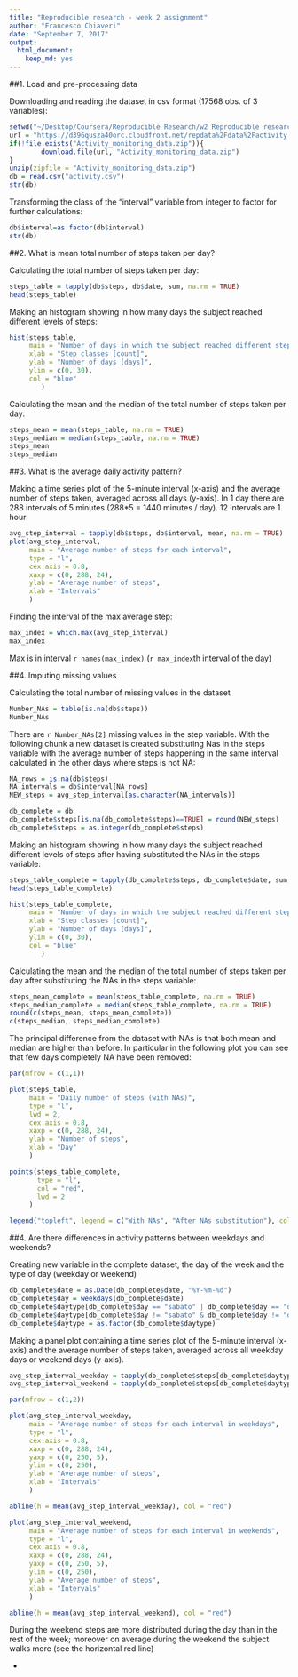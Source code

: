 ```yaml
---
title: "Reproducible research - week 2 assignment"
author: "Francesco Chiaveri"
date: "September 7, 2017"
output: 
  html_document: 
    keep_md: yes
---
```



##1. Load and pre-processing data

Downloading and reading the dataset in csv format (17568 obs. of 3 variables):

```r
setwd("~/Desktop/Coursera/Reproducible Research/w2 Reproducible research_peer-graded assignment")
url = "https://d396qusza40orc.cloudfront.net/repdata%2Fdata%2Factivity.zip"
if(!file.exists("Activity_monitoring_data.zip")){
        download.file(url, "Activity_monitoring_data.zip")
}
unzip(zipfile = "Activity_monitoring_data.zip")
db = read.csv("activity.csv")
str(db)
```

Transforming the class of the "interval" variable from integer to factor for further calculations:

```r
db$interval=as.factor(db$interval)
str(db)
```

##2. What is mean total number of steps taken per day?

Calculating the total number of steps taken per day:

```r
steps_table = tapply(db$steps, db$date, sum, na.rm = TRUE)
head(steps_table)
```

Making an histogram showing in how many days the subject reached different levels of steps:

```r
hist(steps_table, 
     main = "Number of days in which the subject reached different steps milestones",
     xlab = "Step classes [count]",
     ylab = "Number of days [days]",
     ylim = c(0, 30),
     col = "blue"
        )
```

Calculating the mean and the median of the total number of steps taken per day:

```r
steps_mean = mean(steps_table, na.rm = TRUE)
steps_median = median(steps_table, na.rm = TRUE)
steps_mean
steps_median
```

##3. What is the average daily activity pattern?

Making a time series plot of the 5-minute interval (x-axis) and the average number of steps taken, averaged across all days (y-axis). In 1 day there are 288 intervals of 5 minutes (288*5 = 1440 minutes / day). 12 intervals are 1 hour

```r
avg_step_interval = tapply(db$steps, db$interval, mean, na.rm = TRUE)
plot(avg_step_interval,
     main = "Average number of steps for each interval",
     type = "l",
     cex.axis = 0.8,
     xaxp = c(0, 288, 24),
     ylab = "Average number of steps",
     xlab = "Intervals"
     )
```

Finding the interval of the max average step:

```r
max_index = which.max(avg_step_interval)
max_index
```

Max is in interval `r names(max_index)` (`r max_index`th interval of the day)

##4. Imputing missing values

Calculating the total number of missing values in the dataset

```r
Number_NAs = table(is.na(db$steps))
Number_NAs
```

There are `r Number_NAs[2]` missing values in the step variable. With the following chunk a new dataset is created substituting Nas in the steps variable with the average number of steps happening in the same interval calculated in the other days where steps is not NA:

```r
NA_rows = is.na(db$steps)
NA_intervals = db$interval[NA_rows]
NEW_steps = avg_step_interval[as.character(NA_intervals)]

db_complete = db
db_complete$steps[is.na(db_complete$steps)==TRUE] = round(NEW_steps)
db_complete$steps = as.integer(db_complete$steps)
```

Making an histogram showing in how many days the subject reached different levels of steps after having substituted the NAs in the steps variable:

```r

steps_table_complete = tapply(db_complete$steps, db_complete$date, sum, na.rm = TRUE)
head(steps_table_complete)

hist(steps_table_complete, 
     main = "Number of days in which the subject reached different steps milestones",
     xlab = "Step classes [count]",
     ylab = "Number of days [days]",
     ylim = c(0, 30),
     col = "blue"
        )
```

Calculating the mean and the median of the total number of steps taken per day after substituting the NAs in the steps variable:

```r
steps_mean_complete = mean(steps_table_complete, na.rm = TRUE)
steps_median_complete = median(steps_table_complete, na.rm = TRUE)
round(c(steps_mean, steps_mean_complete))
c(steps_median, steps_median_complete)
```

The principal difference from the dataset with NAs is that both mean and median are higher than before. In particular in the following plot you can see that few days completely NA have been removed:

```r

par(mfrow = c(1,1))

plot(steps_table,
     main = "Daily number of steps (with NAs)",
     type = "l",
     lwd = 2,
     cex.axis = 0.8,
     xaxp = c(0, 288, 24),
     ylab = "Number of steps",
     xlab = "Day"
     )

points(steps_table_complete,
       type = "l",
       col = "red",
       lwd = 2
     )

legend("topleft", legend = c("With NAs", "After NAs substitution"), col = c("black", "red"), lty = 1)

```




##4. Are there differences in activity patterns between weekdays and weekends?

Creating new variable in the complete dataset, the day of the week and the type of day (weekday or weekend)

```r
db_complete$date = as.Date(db_complete$date, "%Y-%m-%d")
db_complete$day = weekdays(db_complete$date)
db_complete$daytype[db_complete$day == "sabato" | db_complete$day == "domenica"] = "weekend"
db_complete$daytype[db_complete$day != "sabato" & db_complete$day != "domenica"] = "weekday"
db_complete$daytype = as.factor(db_complete$daytype)
```

Making a panel plot containing a time series plot of the 5-minute interval (x-axis) and the average number of steps taken, averaged across all weekday days or weekend days (y-axis).

```r
avg_step_interval_weekday = tapply(db_complete$steps[db_complete$daytype == "weekday"], db$interval[db_complete$daytype == "weekday"], mean, na.rm = TRUE)
avg_step_interval_weekend = tapply(db_complete$steps[db_complete$daytype == "weekend"], db$interval[db_complete$daytype == "weekend"], mean, na.rm = TRUE)

par(mfrow = c(1,2))

plot(avg_step_interval_weekday,
     main = "Average number of steps for each interval in weekdays",
     type = "l",
     cex.axis = 0.8,
     xaxp = c(0, 288, 24),
     yaxp = c(0, 250, 5),
     ylim = c(0, 250),
     ylab = "Average number of steps",
     xlab = "Intervals"
     )

abline(h = mean(avg_step_interval_weekday), col = "red")

plot(avg_step_interval_weekend,
     main = "Average number of steps for each interval in weekends",
     type = "l",
     cex.axis = 0.8,
     xaxp = c(0, 288, 24),
     yaxp = c(0, 250, 5),
     ylim = c(0, 250),
     ylab = "Average number of steps",
     xlab = "Intervals"
     )

abline(h = mean(avg_step_interval_weekend), col = "red")

```

During the weekend steps are more distributed during the day than in the rest of the week; moreover on average during the weekend the subject walks more (see the horizontal red line) 

-

